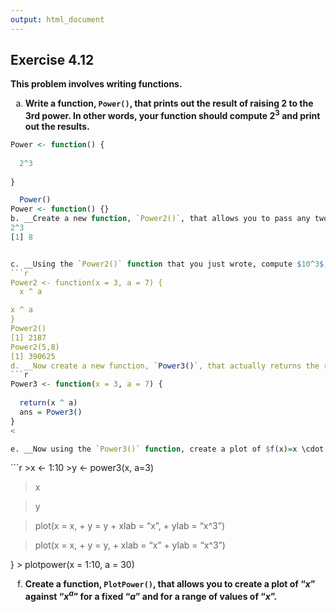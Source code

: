```yaml
---
output: html_document
---
```


## Exercise 4.12

__This problem involves writing functions.__

a. __Write a function, `Power()`, that prints out the result of raising 2 to the 3rd power. In other words, your function should compute $2^3$ and print out the results.__

```r
Power <- function() {
  
  2^3
  
}

  Power()
Power <- function() {} 
b. __Create a new function, `Power2()`, that allows you to pass any two numbers, "$x$" and "$a$", and prints out the value of "$x^a$".__
2^3
[1] 8


c. __Using the `Power2()` function that you just wrote, compute $10^3$, $81^7$, and $131^3$.__
```r
Power2 <- function(x = 3, a = 7) { 
  x ^ a

x ^ a
}
Power2()
[1] 2187
Power2(5,8)
[1] 390625
d. __Now create a new function, `Power3()`, that actually returns the result "$x^a$" as an R object, rather than simply printing it to the screen. That is, if you store the value "$x^a$" in an object called "result" within your function, then you can simply `return()` this result.__
```r
Power3 <- function(x = 3, a = 7) {
  
  return(x ^ a)
  ans = Power3()
}
<

e. __Now using the `Power3()` function, create a plot of $f(x)=x \cdot 3$. The x-axis should display a range of integers from 1 to 10, and the y-axis should display $x^3$. Label the axes appropriately, and use an appropriate title for the figure. Consider displaying either the x-axis, the y-axis, or both on the log-scale.__
```


```r
>x <- 1:10
>y <- power3(x, a=3)

>x

>y

> plot(x = x,
+      y = y
+      xlab = "x",
+      ylab = "x^3")

> plot(x = x,
+      y = y,
+      xlab = "x"
+      ylab = "x^3")

}
> plotpower(x = 1:10, a = 30)
  


<!-- enter your solution here -->

f. __Create a function, `PlotPower()`, that allows you to create a plot of "$x$" against "$x^a$" for a fixed "$a$" and for a range of values of "$x$".__

<!-- enter your solution here -->
